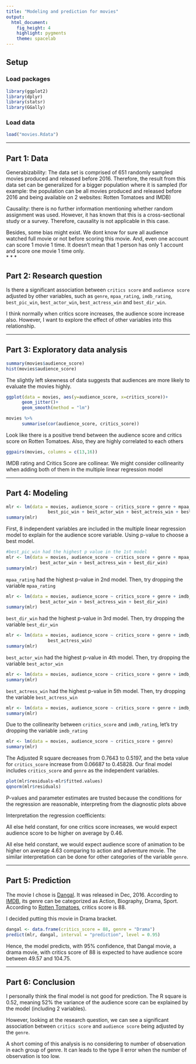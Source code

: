```yaml
---
title: "Modeling and prediction for movies"
output: 
  html_document: 
    fig_height: 4
    highlight: pygments
    theme: spacelab
---
```


## Setup

### Load packages

```r
library(ggplot2)
library(dplyr)
library(statsr)
library(GGally)
```

### Load data

```r
load("movies.Rdata")
```



* * *

## Part 1: Data
Generabizability: The data set is comprised of 651 randomly sampled movies produced and released before 2016.
Therefore, the result from this data set can be generalized for a bigger population where it is sampled (for example: the population can be all movies produced and released before 2016 and being available on 2 websites: Rotten Tomatoes and IMDB)

Causality: there is no further information mentioning whether random assignment was used. However, it has known that this is a cross-sectional study or a survey. Therefore, causality is not applicable in this case.

Besides, some bias might exist. We dont know for sure all audience watched full movie or not before scoring this movie. And, even one account can score 1 movie 1 time. It doesn't mean that 1 person has only 1 account and score one movie 1 time only.  
* * *

## Part 2: Research question

Is there a significant association between `critics score` and `audience score` adjusted by other variables, such as `genre`, `mpaa_rating`, `imdb_rating`, `best_pic_win`, `best_actor_win`, `best_actress_win` and `best_dir_win`. 

I think normally when critics score increases, the audience score increase also. However, I want to explore the effect of other variables into this relationship.

* * *

## Part 3: Exploratory data analysis
```r
summary(movies$audience_score)
hist(movies$audience_score)
```

The slightly left skewness of data suggests that audiences are more likely to evaluate the movies highly.

```r
ggplot(data = movies, aes(y=audience_score, x=critics_score))+
      geom_jitter()+
      geom_smooth(method = "lm")

movies %>% 
      summarise(cor(audience_score, critics_score))
```

Look like there is a positive trend between the audience score and critics score on Rotten Tomatoes. Also, they are highly correlated to each others 

```r
ggpairs(movies, columns = c(13,16))
```

IMDB rating and Critics Score are collinear. We might consider collinearity when adding both of them in the multiple linear regression model

* * *

## Part 4: Modeling

```r
mlr <- lm(data = movies, audience_score ~ critics_score + genre + mpaa_rating + imdb_rating +
                best_pic_win + best_actor_win + best_actress_win + best_dir_win)
summary(mlr)
```
First, 8 independent variables are included in the multiple linear regression model to explain for the audience score variable. Using p-value to choose a best model.

```r
#best_pic_win had the highest p value in the 1st model
mlr <- lm(data = movies, audience_score ~ critics_score + genre + mpaa_rating + imdb_rating +
             best_actor_win + best_actress_win + best_dir_win)
summary(mlr)
```

`mpaa_rating` had the highest p-value in 2nd model. Then, try dropping the variable `mpaa_rating`
```r
mlr <- lm(data = movies, audience_score ~ critics_score + genre + imdb_rating +
             best_actor_win + best_actress_win + best_dir_win)
summary(mlr)
```
`best_dir_win` had the highest p-value in 3rd model. Then, try dropping the variable `best_dir_win`
```r
mlr <- lm(data = movies, audience_score ~ critics_score + genre + imdb_rating + best_actor_win +
                best_actress_win)
summary(mlr)
```

`best_actor_win` had the highest p-value in 4th model. Then, try dropping the variable `best_actor_win` 
```r
mlr <- lm(data = movies, audience_score ~ critics_score + genre + imdb_rating + best_actress_win)
summary(mlr)
```

`best_actress_win` had the highest p-value in 5th model. Then, try dropping the variable `best_actress_win`
```r
mlr <- lm(data = movies, audience_score ~ critics_score + genre + imdb_rating)
summary(mlr)
```

Due to the collinearity between `critics_score` and `imdb_rating`, let's try dropping the variable `imdb_rating`  
```r
mlr <- lm(data = movies, audience_score ~ critics_score + genre)
summary(mlr)
```

The Adjusted R square decreases from 0.7643 to 0.5197, and the beta value for `critics_score` increase from 0.06687 to 0.45828. Our final model includes `critics_score` and `genre` as the independent variables.

```r
plot(mlr$residuals~mlr$fitted.values)
qqnorm(mlr$residuals)
```

P-values and parameter estimates are trusted because the conditions for the regression are reasonable, interpreting from the diagnostic plots above

Interpretation the regression coefficients:

All else held constant, for one critics score increases, we would expect audience score to be higher on average by 0.46.

All else held constant, we would expect audience score of animation to be higher on average 4.63 comparing to action and adventure movie. The similar interpretation can be done for other categories of the variable `genre`.

* * *

## Part 5: Prediction

The movie I chose is [Dangal](https://www.imdb.com/title/tt5074352/). It was released in Dec, 2016. 
According to [IMDB](https://www.imdb.com/title/tt5074352/), its genre can be categorized as Action, Biography, Drama, Sport. According to [Rotten Tomatoes](https://www.rottentomatoes.com/m/dangal), critics score is 88.

I decided putting this movie in Drama bracket.

```r
dangal <- data.frame(critics_score = 88, genre = "Drama")
predict(mlr, dangal, interval = "prediction", level = 0.95)
```
Hence, the model predicts, with 95% confidence, that Dangal movie, a drama movie, with critics score of 88 is expected to have audience score between 49.57 and 104.75. 

* * *

## Part 6: Conclusion
I personally think the final model is not good for prediction. The R square is 0.52, meaning 52% the variance of the audience score can be explained by the model (including 2 variables). 

However, looking at the research question, we can see a significant association between `critics score` and `audience score` being adjusted by the `genre`.

A short coming of this analysis is no considering to number of observation in each group of genre. It can leads to the type II error when the number of observation is too low.
